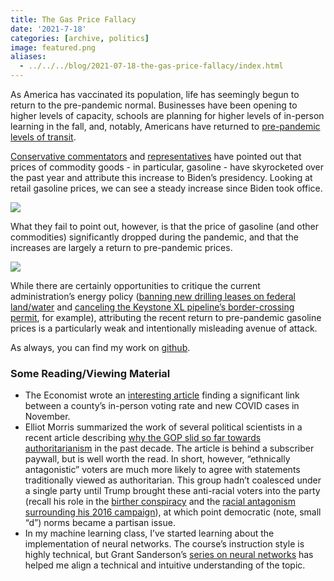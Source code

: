 ```yaml
---
title: The Gas Price Fallacy
date: '2021-7-18'
categories: [archive, politics]
image: featured.png
aliases: 
  - ../../../blog/2021-07-18-the-gas-price-fallacy/index.html
---
```


As America has vaccinated its population, life has seemingly begun to return to the pre-pandemic normal. Businesses have been opening to higher levels of capacity, schools are planning for higher levels of in-person learning in the fall, and, notably, Americans have returned to [pre-pandemic levels of transit](https://covid19.apple.com/mobility). 

[Conservative commentators](https://twitter.com/existentialfish/status/1377779116414533638) and [representatives](https://twitter.com/Jim_Jordan/status/1406966549714440196) have pointed out that prices of commodity goods - in particular, gasoline - have skyrocketed over the past year and attribute this increase to Biden’s presidency. Looking at retail gasoline prices, we can see a steady increase since Biden took office.

![](plot_01.png)

What they fail to point out, however, is that the price of gasoline (and other commodities) significantly dropped during the pandemic, and that the increases are largely a return to pre-pandemic prices.

![](plot_02.png)

While there are certainly opportunities to critique the current administration’s energy policy ([banning new drilling leases on federal land/water](https://apnews.com/article/joe-biden-billings-a3a37acf2fce55449b704b01badc1f67) and [canceling the Keystone XL pipeline’s border-crossing permit](https://apnews.com/article/donald-trump-joe-biden-keystone-pipeline-canada-environment-and-nature-141eabd7cca6449dfbd2dab8165812f2), for example), attributing the recent return to pre-pandemic gasoline prices is a particularly weak and intentionally misleading avenue of attack. 

As always, you can find my work on [github](https://github.com/markjrieke/thedatadiary).

### Some Reading/Viewing Material

* The Economist wrote an [interesting article](https://www.economist.com/graphic-detail/2021/07/10/in-person-voting-really-did-accelerate-covid-19s-spread-in-america) finding a significant link between a county’s in-person voting rate and new COVID cases in November.
* Elliot Morris summarized the work of several political scientists in a recent article describing [why the GOP slid so far towards authoritarianism](https://gelliottmorris.substack.com/p/why-did-the-gop-slide-so-far-towards) in the past decade. The article is behind a subscriber paywall, but is well worth the read. In short, however, “ethnically antagonistic” voters are much more likely to agree with statements traditionally viewed as authoritarian. This group hadn’t coalesced under a single party until Trump brought these anti-racial voters into the party (recall his role in the [birther conspiracy](https://www.theatlantic.com/ideas/archive/2020/05/birtherism-and-trump/610978/) and the [racial antagonism surrounding his 2016 campaign](https://www.cnn.com/2016/08/31/politics/2016-election-donald-trump-hillary-clinton-race/index.html)), at which point democratic (note, small “d”) norms became a partisan issue.
* In my machine learning class, I’ve started learning about the implementation of neural networks. The course’s instruction style is highly technical, but Grant Sanderson’s [series on neural networks](https://www.youtube.com/watch?t=1015s&v=aircAruvnKk) has helped me align a technical and intuitive understanding of the topic.